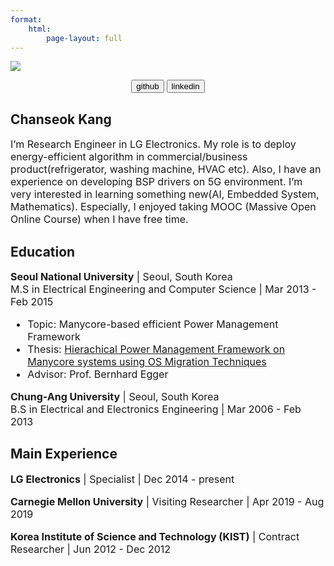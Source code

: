 ```yaml
---
format:
    html:
        page-layout: full
---
```


::: {.grid}

::: {.g-col-4}
![](image/chanseok.jpg)

<p style="text-align: center;">
    <a href="https://github.com/goodboychan"> <button type="button" class="btn btn-primary me-md-2 btn-sm">github</button></a>
    <a href="https://www.linkedin.com/in/chanseokk/"><button type="button" class="btn btn-primary me-md-2 btn-sm">linkedin</button></a>
</p>

:::

::: {.g-col-8}

## Chanseok Kang

<font size="3">I’m Research Engineer in LG Electronics. My role is to deploy energy-efficient algorithm in commercial/business product(refrigerator, washing machine, HVAC etc). Also, I have an experience on developing BSP drivers on 5G environment. I’m very interested in learning something new(AI, Embedded System, Mathematics). Especially, I enjoyed taking MOOC (Massive Open Online Course) when I have free time. </font>


## Education
<font size="3">
**Seoul National University** | Seoul, South Korea <br />
M.S in Electrical Engineering and Computer Science | Mar 2013 - Feb 2015 <br />

- Topic: Manycore-based efficient Power Management Framework
- Thesis: [Hierachical Power Management Framework on Manycore systems using OS Migration Techniques](https://s-space.snu.ac.kr/bitstream/10371/123113/1/000000024733.pdf)
- Advisor: Prof. Bernhard Egger

**Chung-Ang University** | Seoul, South Korea <br />
B.S in Electrical and Electronics Engineering | Mar 2006 - Feb 2013 
</font>

## Main Experience
<font size="3">
**LG Electronics** | Specialist | Dec 2014 - present

**Carnegie Mellon University** | Visiting Researcher | Apr 2019 - Aug 2019

**Korea Institute of Science and Technology (KIST)** | Contract Researcher | Jun 2012 - Dec 2012
</font>
:::

:::


